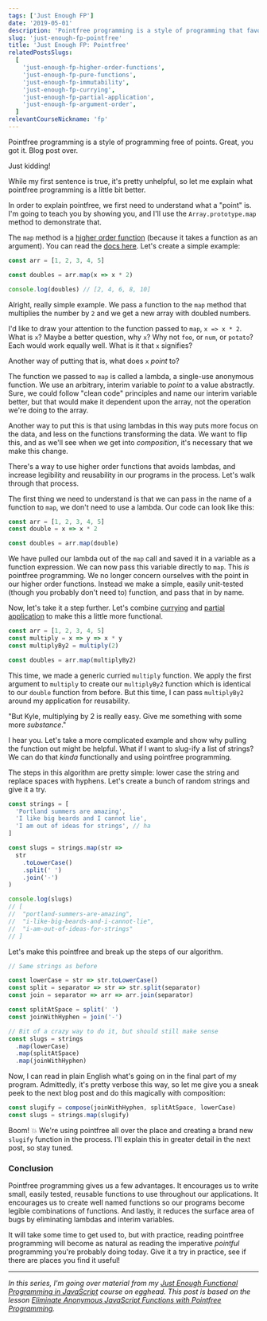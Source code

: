 ```yaml
---
tags: ['Just Enough FP']
date: '2019-05-01'
description: 'Pointfree programming is a style of programming that favors passing the function itself as an argument rather than using lambda functions to operate on data. It focuses on the composition of functions rather than micro-managing your data.'
slug: 'just-enough-fp-pointfree'
title: 'Just Enough FP: Pointfree'
relatedPostsSlugs:
  [
    'just-enough-fp-higher-order-functions',
    'just-enough-fp-pure-functions',
    'just-enough-fp-immutability',
    'just-enough-fp-currying',
    'just-enough-fp-partial-application',
    'just-enough-fp-argument-order',
  ]
relevantCourseNickname: 'fp'
---
```



Pointfree programming is a style of programming free of points. Great, you got it. Blog post over.

Just kidding!

While my first sentence is true, it's pretty unhelpful, so let me explain what pointfree programming is a little bit better.

In order to explain pointfree, we first need to understand what a "point" is. I'm going to teach you by showing you, and I'll use the `Array.prototype.map` method to demonstrate that.

The `map` method is a [higher order function](/just-enough-fp-higher-order-functions) (because it takes a function as an argument). You can read the [docs here](https://developer.mozilla.org/en-US/docs/Web/JavaScript/Reference/Global_Objects/Array/map). Let's create a simple example:

```javascript
const arr = [1, 2, 3, 4, 5]

const doubles = arr.map(x => x * 2)

console.log(doubles) // [2, 4, 6, 8, 10]
```

Alright, really simple example. We pass a function to the `map` method that multiplies the number by `2` and we get a new array with doubled numbers.

I'd like to draw your attention to the function passed to `map`, `x => x * 2`. What is `x`? Maybe a better question, why `x`? Why not `foo`, or `num`, or `potato`? Each would work equally well. What is it that `x` signifies?

Another way of putting that is, what does `x` _point_ to?

The function we passed to `map` is called a lambda, a single-use anonymous function. We use an arbitrary, interim variable to _point_ to a value abstractly. Sure, we could follow "clean code" principles and name our interim variable better, but that would make it dependent upon the array, not the operation we're doing to the array.

Another way to put this is that using lambdas in this way puts more focus on the data, and less on the functions transforming the data. We want to flip this, and as we'll see when we get into _composition_, it's necessary that we make this change.

There's a way to use higher order functions that avoids lambdas, and increase legibility and reusability in our programs in the process. Let's walk through that process.

The first thing we need to understand is that we can pass in the name of a function to `map`, we don't need to use a lambda. Our code can look like this:

```javascript
const arr = [1, 2, 3, 4, 5]
const double = x => x * 2

const doubles = arr.map(double)
```

We have pulled our lambda out of the `map` call and saved it in a variable as a function expression. We can now pass this variable directly to `map`. This _is_ pointfree programming. We no longer concern ourselves with the point in our higher order functions. Instead we make a simple, easily unit-tested (though you probably don't need to) function, and pass that in by name.

Now, let's take it a step further. Let's combine [currying](/just-enough-fp-currying) and [partial application](/just-enough-fp-partial-application) to make this a little more functional.

```javascript
const arr = [1, 2, 3, 4, 5]
const multiply = x => y => x * y
const multiplyBy2 = multiply(2)

const doubles = arr.map(multiplyBy2)
```

This time, we made a generic curried `multiply` function. We apply the first argument to `multiply` to create our `multiplyBy2` function which is identical to our `double` function from before. But this time, I can pass `multiplyBy2` around my application for reusability.

"But Kyle, multiplying by 2 is really easy. Give me something with some more _substance_."

I hear you. Let's take a more complicated example and show why pulling the function out might be helpful. What if I want to slug-ify a list of strings? We can do that _kinda_ functionally and using pointfree programming.

The steps in this algorithm are pretty simple: lower case the string and replace spaces with hyphens. Let's create a bunch of random strings and give it a try.

```javascript
const strings = [
  'Portland summers are amazing',
  'I like big beards and I cannot lie',
  'I am out of ideas for strings', // ha
]

const slugs = strings.map(str =>
  str
    .toLowerCase()
    .split(' ')
    .join('-')
)

console.log(slugs)
// [
//  "portland-summers-are-amazing",
//  "i-like-big-beards-and-i-cannot-lie",
//  "i-am-out-of-ideas-for-strings"
// ]
```

Let's make this pointfree and break up the steps of our algorithm.

```javascript
// Same strings as before

const lowerCase = str => str.toLowerCase()
const split = separator => str => str.split(separator)
const join = separator => arr => arr.join(separator)

const splitAtSpace = split(' ')
const joinWithHyphen = join('-')

// Bit of a crazy way to do it, but should still make sense
const slugs = strings
  .map(lowerCase)
  .map(splitAtSpace)
  .map(joinWithHyphen)
```

Now, I can read in plain English what's going on in the final part of my program. Admittedly, it's pretty verbose this way, so let me give you a sneak peek to the next blog post and do this magically with composition:

```javascript
const slugify = compose(joinWithHyphen, splitAtSpace, lowerCase)
const slugs = strings.map(slugify)
```

Boom! 💥 We're using pointfree all over the place and creating a brand new `slugify` function in the process. I'll explain this in greater detail in the next post, so stay tuned.

### Conclusion

Pointfree programming gives us a few advantages. It encourages us to write small, easily tested, reusable functions to use throughout our applications. It encourages us to create well named functions so our programs become legible combinations of functions. And lastly, it reduces the surface area of bugs by eliminating lambdas and interim variables.

It will take some time to get used to, but with practice, reading pointfree programming will become as natural as reading the imperative _pointful_ programming you're probably doing today. Give it a try in practice, see if there are places you find it useful!

---

_In this series, I'm going over material from my [Just Enough Functional Programming in JavaScript](https://egghead.io/courses/just-enough-functional-programming-in-javascript/?af=8u8eik) course on egghead. This post is based on the lesson [Eliminate Anonymous JavaScript Functions with Pointfree Programming](https://egghead.io/lessons/javascript-eliminate-anonymous-javascript-functions-with-pointfree-programming/?af=8u8eik)._

<EggheadEmbed
  src="https://egghead.io/lessons/javascript-eliminate-anonymous-javascript-functions-with-pointfree-programming/embed"
  title="Pointfree Programming"
/>

